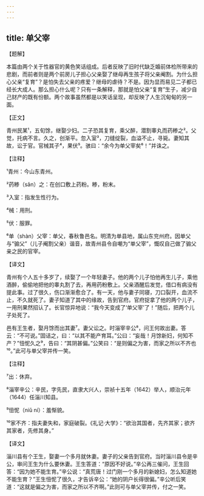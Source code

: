 ```yaml
---
---
---
```

title: 单父宰
---




【题解】


本篇由两个关于性器官的黄色笑话组成。后者反映了旧时代缺乏婚前体检所带来的悲剧，而前者则是两个前房儿子担心父亲娶了继母再生孩子将父亲阉割。为什么担心父亲“复育”？是怕失去父亲的疼爱？继母的虐待？不是。因为显而易见二子都已经长大成人。那么担心什么呢？只有一条解释，那就是怕父亲“复育”生子，减少自己财产的既有份额。两个故事虽然都是以笑话呈现，却反映了人生沉甸甸的另一面。

【正文】

青州民某¹，五旬馀，继娶少妇。二子恐其复育，乘父醉，潜割睾丸而药糁之²。父觉，托病不言。久之，创渐平。忽入室³，刀缝绽裂，血溢不止，寻毙。妻知其故，讼于官。官械其子⁴，果伏⁵。骇曰：“余今为单父宰矣⁶！”并诛之。





【注释】


¹青州：今山东青州。

²药糁（sǎn）之：在创口敷上药粉。糁，粉末。

³入室：指发生性行为。

⁴械：用刑。

⁵伏：服罪。

⁶单（shàn）父宰：单父，春秋鲁邑名。明清为单县地，属山东兖州府。因单父与“骟父”（儿子阉割父亲）谐音，故青州县令自嘲为“单父宰”，慨叹自己做了骟父亲之民的官宰。





【译文】


青州有个人五十多岁了，续娶了一个年轻妻子。他的两个儿子怕他再生儿子，乘他酒醉，偷偷地把他的睾丸割了去，再用药粉敷上。父亲酒醒后发觉，借口有病没有提此事。过了很久，伤口渐渐愈合了。有一天，他与妻子同寝，刀口裂开，血流不止，不久就死了。妻子知道了其中的缘故，告到官府。官府捉拿了他的两个儿子，一用刑果然招认了。长官惊异地说：“我今天变成了‘单父宰’了！”随后，把两个儿子处死了。

邑有王生者，娶月馀而出其妻⁷。妻父讼之。时淄宰辛公⁸，问王何故出妻。答云：“不可说。”固诘之，曰：“以其不能产育耳。”公曰：“妄哉！月馀新妇，何知不产？”忸怩久之⁹，告曰：“其阴甚偏。”公笑曰：“是则偏之为害，而家之所以不齐也¹⁰。”此可与单父宰并传一笑。





【注释】


⁷出：休弃。

⁸淄宰辛公：辛民，字先民，直隶大兴人，崇祯十五年（1642）举人，顺治元年（1644）任淄川知县。

⁹忸怩（niǔ ní）：羞惭貌。

¹⁰家不齐：指夫妻失和，家庭破裂。《礼记·大学》：“欲治其国者，先齐其家；欲齐其家者，先修其身。”





【译文】


淄川县有个王生，娶妻一个多月就休妻。妻子的父亲告到官府。当时淄川县令是辛公，审问王生为什么要休妻。王生答道：“原因不好说。”辛公再三催问，王生回答：“因为她不能生育。”辛公说：“真荒唐！过门刚一个多月的新媳妇，怎么知道她不能生育？”王生忸怩了很久，才告诉辛公：“她的阴户长得很偏。”辛公听后笑道：“这就是偏之为害，而家之所以不齐啊。”此则可与单父宰并传，付之一笑。